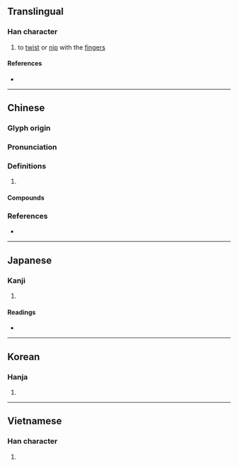 {{character info/new}}
{{also|撚}}
==Translingual==

===Han character===
{{Han char|rn=64|rad=手|as=08|sn=11|four=58032|canj=QOIP|ids=⿰扌念}}

# to [[twist]] or [[nip]] with the [[finger]]s

====References====
* {{Han ref|kx=0435.300|dkj=12222|dj=0785.120|hdz=31901.030|uh=637B|ud=25467|bh=B1C9|bd=45513}}

----

==Chinese==
{{zh-forms}}

===Glyph origin===
{{Han etym}}

===Pronunciation===
{{zh-pron
|m=niǎn
|c=nim2,nan2,nip6,nin2,nim1,nim5
|mn=liàm/liām
|mc=y
|oc=y
|cat=
}}

===Definitions===
{{zh-hanzi}}

# {{rfdef|zh}}

====Compounds====
{{zh-der|一捻|一捻紅|拿捻|捻亂|捻兒|捻匪|捻合|捻塑|捻子|捻手捻腳|捻掿|捻泛|捻熄|捻神捻鬼|捻腳捻手|捻舌|捻著鼻子|捻酸|捻針|捻鼻|接捻子|搞七捻三|油紙捻子|火捻|火捻子|紙捻兒|繫捻兒|藥捻子|雙捻布}}

===References===
* {{R:yue:Hanzi}}

----

==Japanese==

===Kanji===
{{ja-kanji|grade=|rs=手08}}

# {{defn|lang=ja|sort=手08}}

====Readings====
* {{ja-readings|goon=にょう<ねふ, ねん<ねん<ねむ|kanon=じょう<でふ, でん<でん<でむ|kun=ひね-る, ねじ-る<ねぢ-る, よじる}}

----

==Korean==

===Hanja===
{{ko-hanja|hangeul=[[념]]>[[염]], [[녑]]>[[엽]]|eumhun=|rv=nyeom>yeom, nyeop>yeop|mr=nyŏm>yŏm, nyŏp>yŏp|y=nyem>yem, nyep>yep}}

# {{defn|lang=ko|sort=手08}}

----

==Vietnamese==

===Han character===
{{vi-hantu|[[nạm]], [[nắm]], [[ném]], [[niết]], [[niệm]], [[niệp]], [[niêm]], [[núm]]|rs=手08}}

# {{defn|lang=vi|sort=手08}}